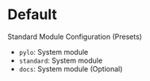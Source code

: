 # Default
Standard Module Configuration (Presets)

- `pylo`: System module
- `standard`: System module
- `docs`: System module (Optional)
